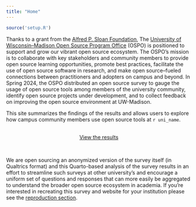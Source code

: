 ```yaml
---
title: "Home"
---
```


<!-- Setup -->

```r
source('setup.R')
```

Thanks to a grant from the [Alfred P. Sloan Foundation](https://sloan.org/), The [University of Wisconsin–Madison Open Source Program Office](https://ospo.wisc.edu/) (OSPO) is positioned to support and grow our vibrant open source ecosystem. The OSPO’s mission is to collaborate with key stakeholders and community members to provide open source learning opportunities, promote best practices, facilitate the use of open source software in research, and make open source–fueled connections between practitioners and adopters on campus and beyond.  In Spring 2024, the OSPO distributed an open source survey to gauge the usage of open source tools among members of the university community, identify open source projects under development, and to collect feedback on improving the open source environment at UW-Madison.

This site summarizes the findings of the results and allows users to explore how campus community members use open source tools at `r uni_name`.

</br>
<center>
[View the results](sample.qmd){.btn} 
</center>
</br>

We are open sourcing an anonymized version of the survey itself (in Qualtrics format) and this Quarto-based analysis of the survey results in an effort to streamline such surveys at other university’s and encourage a uniform set of questions and responses that can more easily be aggregated to understand the broader open source ecosystem in academia. If you're interested in recreating this survey and website for your institution please see the [reproduction section](reproduction.qmd).